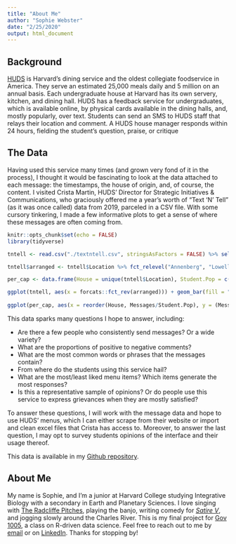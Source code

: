 ```yaml
---
title: "About Me"
author: "Sophie Webster"
date: "2/25/2020"
output: html_document
---
```

## Background
<a href="https://dining.harvard.edu/">HUDS</a> is Harvard's dining service and the oldest collegiate foodservice in America. They serve an estimated 25,000 meals daily and 5 million on an annual basis. Each undergraduate house at Harvard has its own servery, kitchen, and dining hall. HUDS has a feedback service for undergraduates, which is available online, by physical cards available in the dining halls, and, mostly popularly, over text. Students can send an SMS to HUDS staff that relays their location and comment. A HUDS house manager responds within 24 hours, fielding the student's question, praise, or critique 

## The Data
Having used this service many times (and grown very fond of it in the process), I thought it would be fascinating to look at the data attached to each message: the timestamps, the house of origin, and, of course, the content. I visited Crista Martin, HUDS' Director for Strategic Initiatives & Communications, who graciously offered me a year's worth of "Text 'N' Tell" (as it was once called) data from 2019, parceled in a CSV file. With some cursory tinkering, I made a few informative plots to get a sense of where these messages are often coming from. <br>

```r
knitr::opts_chunk$set(echo = FALSE)
library(tidyverse)
```

```r
tntell <- read.csv("./textntell.csv", stringsAsFactors = FALSE) %>% select(Start, Tracker, Location, Mobile.Number, Comment)
```

```r
tntell$arranged <- tntell$Location %>% fct_relevel("Annenberg", "Lowell", "Dunster", "Cabot", "Quincy", "Mather", "Pforzheimer", "Winthrop", "Currier", "Leverett", "Eliot", "Adams", "Hillel", "Kirkland", "FlyBy", "Dudley")

per_cap <- data.frame(House = unique(tntell$Location), Student.Pop = c(371, 414, 476, 430, 408, 466, 381, 361, 1715, 388, NA, 403, 515, NA, 390, NA), Messages = c(143, 361, 255, 61, 143, 41, 163, 275, 429, 276, NA, 189, 73, NA, 19, NA)) %>% filter(!is.na(Student.Pop))

ggplot(tntell, aes(x = forcats::fct_rev(arranged))) + geom_bar(fill = "#f15b29") + coord_flip() + ggtitle("Who Sent HUDS the Most Messages in 2019?") + labs(y = "", x = "") + theme_light()
       
ggplot(per_cap, aes(x = reorder(House, Messages/Student.Pop), y = (Messages/Student.Pop))) + geom_col(fill = "#f15b29") + coord_flip() + ggtitle("Messages Per Capita By Harvard House") + labs(y = "", x = "") + theme_light() #+ labs(y = "Messages Per Capita")
```

This data sparks many questions I hope to answer, including: <br>

<ul>
<li>Are there a few people who consistently send messages? Or a wide variety?</li>
<li>What are the proportions of positive to negative comments?</li>
<li>What are the most common words or phrases that the messages contain?</li>
<li>From where do the students using this service hail?</li>
<li>What are the most/least liked menu items? Which items generate the most responses?</li>
<li>Is this a representative sample of opinions? Or do people use this service to express grievances when they are mostly satisfied?</li> 
</ul>
To answer these questions, I will work with the message data and hope to use HUDS' menus, which I can either scrape from their website or import and clean excel files that Crista has access to. Moreover, to answer the last question, I may opt to survey students opinions of the interface and their usage thereof.

This data is available in my <a href="https://github.com/sophiecwebster/milestone3"> Github repository</a>.

## About Me

My name is Sophie, and I'm a junior at Harvard College studying Integrative Biology with a secondary in Earth and Planetary Sciences. I love singing with <a href="pitches.org">The Radcliffe Pitches</a>, playing the banjo, writing comedy for <a href="satirev.org"><em> Satire V</em></a>, and jogging slowly around the Charles River. This is my final project for <a href="https://www.davidkane.info/files/gov_1005_spring_2020.html">Gov 1005</a>, a class on R-driven data science. Feel free to reach out to me by <a href="mailto:sophiewebster@college.harvard.edu">email</a> or on <a href="https://www.linkedin.com/in/sophie-webster-651b03171/"> LinkedIn</a>. Thanks for stopping by! 

